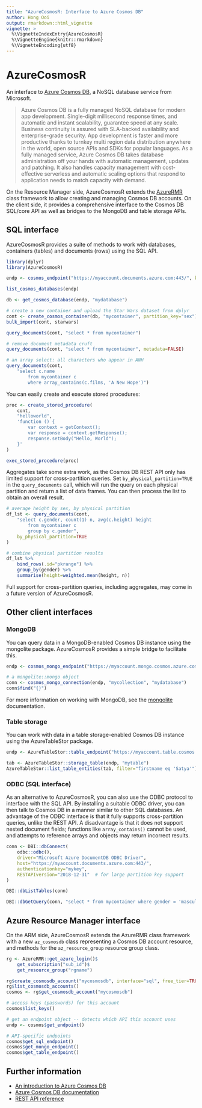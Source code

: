 ```yaml
---
title: "AzureCosmosR: Interface to Azure Cosmos DB"
author: Hong Ooi
output: rmarkdown::html_vignette
vignette: >
  %\VignetteIndexEntry{AzureCosmosR}
  %\VignetteEngine{knitr::rmarkdown}
  %\VignetteEncoding{utf8}
---
```


# AzureCosmosR

An interface to [Azure Cosmos DB](https://azure.microsoft.com/en-us/services/cosmos-db/), a NoSQL database service from Microsoft.

> Azure Cosmos DB is a fully managed NoSQL database for modern app development. Single-digit millisecond response times, and automatic and instant scalability, guarantee speed at any scale. Business continuity is assured with SLA-backed availability and enterprise-grade security. App development is faster and more productive thanks to turnkey multi region data distribution anywhere in the world, open source APIs and SDKs for popular languages. As a fully managed service, Azure Cosmos DB takes database administration off your hands with automatic management, updates and patching. It also handles capacity management with cost-effective serverless and automatic scaling options that respond to application needs to match capacity with demand.

On the Resource Manager side, AzureCosmosR extends the [AzureRMR](https://cran.r-project.org/package=AzureRMR) class framework to allow creating and managing Cosmos DB accounts. On the client side, it provides a comprehensive interface to the Cosmos DB SQL/core API as well as bridges to the MongoDB and table storage APIs.

## SQL interface

AzureCosmosR provides a suite of methods to work with databases, containers (tables) and documents (rows) using the SQL API.

```r
library(dplyr)
library(AzureCosmosR)

endp <- cosmos_endpoint("https://myaccount.documents.azure.com:443/", key="mykey")

list_cosmos_databases(endp)

db <- get_cosmos_database(endp, "mydatabase")

# create a new container and upload the Star Wars dataset from dplyr
cont <- create_cosmos_container(db, "mycontainer", partition_key="sex")
bulk_import(cont, starwars)

query_documents(cont, "select * from mycontainer")

# remove document metadata cruft
query_documents(cont, "select * from mycontainer", metadata=FALSE)

# an array select: all characters who appear in ANH
query_documents(cont,
    "select c.name
        from mycontainer c
        where array_contains(c.films, 'A New Hope')")
```

You can easily create and execute stored procedures:

```r
proc <- create_stored_procedure(
    cont,
    "helloworld",
    'function () {
        var context = getContext();
        var response = context.getResponse();
        response.setBody("Hello, World");
    }'
)

exec_stored_procedure(proc)
```

Aggregates take some extra work, as the Cosmos DB REST API only has limited support for cross-partition queries. Set `by_physical_partition=TRUE` in the `query_documents` call, which will run the query on each physical partition and return a list of data frames. You can then process the list to obtain an overall result.

```r
# average height by sex, by physical partition
df_lst <- query_documents(cont,
    "select c.gender, count(1) n, avg(c.height) height
        from mycontainer c
        group by c.gender",
    by_physical_partition=TRUE
)

# combine physical partition results
df_lst %>%
    bind_rows(.id="pkrange") %>%
    group_by(gender) %>%
    summarise(height=weighted.mean(height, n))
```

Full support for cross-partition queries, including aggregates, may come in a future version of AzureCosmosR.

## Other client interfaces

### MongoDB

You can query data in a MongoDB-enabled Cosmos DB instance using the mongolite package. AzureCosmosR provides a simple bridge to facilitate this.

```r
endp <- cosmos_mongo_endpoint("https://myaccount.mongo.cosmos.azure.com:443/", key="mykey")

# a mongolite::mongo object
conn <- cosmos_mongo_connection(endp, "mycollection", "mydatabase")
conn$find("{}")
```

For more information on working with MongoDB, see the [mongolite](https://jeroen.github.io/mongolite/) documentation.

### Table storage

You can work with data in a table storage-enabled Cosmos DB instance using the AzureTableStor package.

```r
endp <- AzureTableStor::table_endpoint("https://myaccount.table.cosmos.azure.com:443/", key="mykey")

tab <- AzureTableStor::storage_table(endp, "mytable")
AzureTableStor::list_table_entities(tab, filter="firstname eq 'Satya'")
```

### ODBC (SQL interface)

As an alternative to AzureCosmosR, you can also use the ODBC protocol to interface with the SQL API. By installing a suitable ODBC driver, you can then talk to Cosmos DB in a manner similar to other SQL databases. An advantage of the ODBC interface is that it fully supports cross-partition queries, unlike the REST API. A disadvantage is that it does not support nested document fields; functions like `array_contains()` cannot be used, and attempts to reference arrays and objects may return incorrect results.

```r
conn <- DBI::dbConnect(
    odbc::odbc(),
    driver="Microsoft Azure DocumentDB ODBC Driver",
    host="https://myaccount.documents.azure.com:443/",
    authenticationkey="mykey",
    RESTAPIversion="2018-12-31"  # for large partition key support
)

DBI::dbListTables(conn)

DBI::dbGetQuery(conn, "select * from mycontainer where gender = 'masculine'")
```

## Azure Resource Manager interface

On the ARM side, AzureCosmosR extends the AzureRMR class framework with a new `az_cosmosdb` class representing a Cosmos DB account resource, and methods for the `az_resource_group` resource group class.

```r
rg <- AzureRMR::get_azure_login()$
    get_subscription("sub_id")$
    get_resource_group("rgname")

rg$create_cosmosdb_account("mycosmosdb", interface="sql", free_tier=TRUE)
rg$list_cosmosdb_accounts()
cosmos <- rg$get_cosmosdb_account("mycosmosdb")

# access keys (passwords) for this account
cosmos$list_keys()

# get an endpoint object -- detects which API this account uses
endp <- cosmos$get_endpoint()

# API-specific endpoints
cosmos$get_sql_endpoint()
cosmos$get_mongo_endpoint()
cosmos$get_table_endpoint()
```

## Further information

- [An introduction to Azure Cosmos DB](https://www.sqlservercentral.com/articles/an-introduction-to-azure-cosmos-db)
- [Azure Cosmos DB documentation](https://docs.microsoft.com/en-us/azure/cosmos-db/)
- [REST API reference](https://docs.microsoft.com/en-us/rest/api/cosmos-db/)
